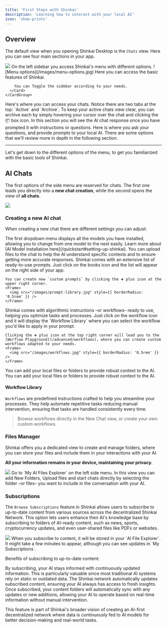 ```yaml
---
title: 'First Steps with Shinkai'
description: 'Learning how to interact with your local AI'
icon: 'shoe-prints'
---
```


## Overview
The default view when you opening Shinkai Desktop is the `Chats` view. Here you can see four main sections in your app. 

<Frame>
  <img src="/images/overview.jpg" style={{ borderRadius: '0.5rem' }} />
</Frame>

<Tabs>
  <Tab title="1. Left Sidebar Menu">
    On the left sidebar you access Shinkai's menu with different options. 
    <CardGroup cols={2}>
      <Card>
        ![Menu options](/images/menu-options.jpg) 
      </Card>
      <Card>
        Here you can access the basic features of Shinkai.

        You can Toggle the sidebar according to your needs. 
      </Card>
    </CardGroup> 
  </Tab>
  <Tab title="2. Chats">
    Here's where you can access your chats. Notice there are two tabs at the top: `Active` and `Archive`.
    To keep your active chats view clear, you can archive each by simply hovering your cursor over the chat and clicking the 📦 box icon.  
  </Tab>
  <Tab title="4. AI Response Field">
    In this section you will see the AI chat response once you have prompted it with instructions or questions. 
  </Tab>
  <Tab title="4. Input Field">
    Here is where you ask your questions, and provide prompts to your local AI. There are some options that we'll review more in depth in the following section. 
  </Tab>
</Tabs>

-----

Let's get down to the different options of the menu, to get you familiarized with the basic tools of Shinkai. 

## AI Chats
The first options of the side menu are reserved for chats. The first one leads you directly into a **new chat creation**, while the second opens the view of **all chats**. 

<Frame>
  <img src="/images/chat.jpg" style={{ borderRadius: '0.5rem' }} />
</Frame>

### Creating a new AI chat
When creating a new chat there are different settings you can adjust:

<AccordionGroup>
  <Accordion icon="robot" title="Select your AI model">
    The first dropdown menu displays all the models you have installed, allowing you to change from one model to the next easily. 
    Learn more about [AI Model installation here](/quickstart#setting-up-shinkai). 
  </Accordion>

   <Accordion icon="paperclip" title="Upload a file">
    You can upload files to the chat to help the AI understand specific contexts and to ensure getting more accurate responses.  
  </Accordion>

  <Accordion icon="books" title="Prompts Library">
    Shinkai comes with an extensive list of ready-to-use prompts. Just click on the books icon and the list will appear on the right side of your app. 

    You can create new `custom prompts` by clicking the ➕ plus icon at the upper right corner.
    <Frame>
      <img src="/images/prompt-library.jpg" style={{ borderRadius: '0.5rem' }} />
    </Frame>  
  </Accordion>

   <Accordion icon="sitemap" title="Add workflow">
    Shinkai comes with algorithmic instructions –or workflows– ready to use, helping you optimize tasks and processes. 
    Just click on the workflow icon and it will display the `Workflow Library` where you can select the workflow you'd like to apply in your prompt. 
    
    Clicking the ➕ plus icon at the top right corner will lead you to the [Worflow Playground](/advanced/workflows), where you can create custom workflows adapted to your needs. 
    <Frame>
      <img src="/images/workflows.jpg" style={{ borderRadius: '0.5rem' }} />
    </Frame>
  </Accordion>

  <Accordion icon="folder-closed" title="Local AI files">
    You can add your local files or folders to provide robust context to the AI. 
  </Accordion>

  <Accordion icon="Sliders" title="Chat Settings">
    You can add your local files or folders to provide robust context to the AI. 
  </Accordion>

</AccordionGroup>


#### Workflow Library
`Workflows` are predefined instructions crafted to help you streamline your processes. They help automate repetitive tasks reducing manual intervention, ensuring that tasks are handled consistently every time. 


> Browse workflows directly in the New Chat view, or create your own custom workflows. 

### Files Manager
Shinkai offers you a dedicated view to create and manage folders, where you can store your files and include them in your interactions with your AI. 

**All your information remains in your device, maintaining your privacy.** 
<Frame>
  <img src="/images/file-manager.jpg" style={{ borderRadius: '0.5rem' }} />
</Frame>
Go to `My AI Files Explorer` on the left side menu. In this view you can add New Folders, Upload files and start chats directly by selecting the folder –or files– you want to include in the conversation with your AI. 


### Subscriptions
The `Browse Subscriptions` feature in Shinkai allows users to subscribe to up-to-date content from various sources across the decentralized Shinkai Network. 
This option lets users enhance their AI's knowledge base by subscribing to folders of AI-ready content, such as news, sports, cryptocurrency updates, and even user-shared files like PDFs or websites.
<Frame>
  <img src="/images/subscriptions.jpg" style={{ borderRadius: '0.5rem' }} />
</Frame>

<Tip>
When you subscribe to content, it will be stored in your `Al File Explorer`. It might take a few minutes to appear, although you can see updates in `My Subscriptions`.
</Tip>

Benefits of subscribing to up-to-date content:

<AccordionGroup>
<Accordion title="Access to Dynamic Data">
By subscribing, your AI stays informed with continuously updated information. This is particularly valuable since most traditional AI systems rely on static or outdated data. The Shinkai network automatically updates subscribed content, ensuring your AI always has access to fresh insights.
</Accordion>
<Accordion title="Hands-Free Updates">
 Once subscribed, your content folders will automatically sync with any updates or new additions, allowing your AI to operate based on real-time information without manual intervention.
</Accordion>
</AccordionGroup>

This feature is part of Shinkai's broader vision of creating an AI-first decentralized network where data is continuously fed to AI models for better decision-making and real-world tasks.
